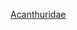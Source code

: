 {{Catnav|頁面分類|自然科学|……|动物|……|鱼类|……|刺尾魚亞目}}
{{Catnav|頁面分類|...|輻鰭魚綱|鲈形目|刺尾魚亞目}}
{{Catmore}}

{{Commonscat|Acanthuridae}}

[[Category:刺尾魚亞目|Acanthuridae]]